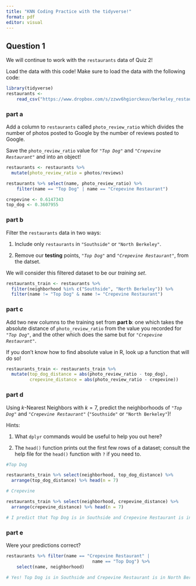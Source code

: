 ```yaml
---
title: "KNN Coding Practice with the tidyverse!"
format: pdf
editor: visual
---
```


## Question 1

We will continue to work with the `restaurants` data of Quiz 2! 

Load the data with this code! Make sure to load the data with the following code:

```r
library(tidyverse)
restaurants <-
    read_csv("https://www.dropbox.com/s/zzwv6hgiorckeuv/berkeley_restaurants.csv?dl=1")

```


### part a

Add a column to `restaurants` called `photo_review_ratio` which divides the number of photos posted to Google by the number of reviews posted to Google.

Save the `photo_review_ratio` value for *`"Top Dog"`* and *`"Crepevine Restaurant"`* and  into an object!


```r
restaurants <- restaurants %>% 
  mutate(photo_review_ratio = photos/reviews)

restaurants %>% select(name, photo_review_ratio) %>%
    filter(name == "Top Dog" | name == "Crepevine Restaurant")

crepevine <- 0.6147343	
top_dog <- 0.3607955	

```

### part b

Filter the `restaurants` data in two ways:

1. Include only `restaurants` in `"Southside"` or `"North Berkeley"`.

2. Remove our **testing** points, *`"Top Dog"`* and *`"Crepevine Restaurant"`*, from the datset. 

We will consider this filtered dataset to be our *training set*. 

```r
restaurants_train <- restaurants %>% 
  filter(neighborhood %in% c("Southside", "North Berkeley")) %>%
  filter(name != "Top Dog" & name != "Crepevine Restaurant")

```

### part c

Add two new columns to the training set from **part b**: one which takes the absolute distance of `photo_review_ratio` from the value you recorded for *`"Top Dog"`*, and the other which does the same but for *`"Crepevine Restaurant"`*.

If you don't know how to find absolute value in R, look up a function that will do so!


```r
restaurants_train <- restaurants_train %>% 
  mutate(top_dog_distance = abs(photo_review_ratio - top_dog),
         crepevine_distance = abs(photo_review_ratio - crepevine)) 


```
 
### part d

Using $k$-Nearest Neighbors with $k=7$, predict the neighborhoods of *`"Top Dog"`* and *`"Crepevine Restaurant"`*  (`"Southside"` or `"North Berkeley"`)!

Hints:

1. What `dplyr` commands would be useful to help you out here? 

2. The `head()` function prints out the first few rows of a dataset; consult the help file for the `head()` function with `?` if you need to. 


```r
#Top Dog

restaurants_train %>% select(neighborhood, top_dog_distance) %>%
  arrange(top_dog_distance) %>% head(n = 7) 

# Crepevine

restaurants_train %>% select(neighborhood, crepevine_distance) %>%
  arrange(crepevine_distance) %>% head(n = 7) 


```


```r
# I predict that Top Dog is in Southside and Crepevine Restaurant is in North Berkeley.
```


### part e

Were your predictions correct? 

```r
restaurants %>% filter(name == "Crepevine Restaurant" |
                                 name == "Top Dog") %>%
    select(name, neighborhood)

```

```r
# Yes! Top Dog is in Southside and Crepevine Restaurant is in North Berkeley.
```


